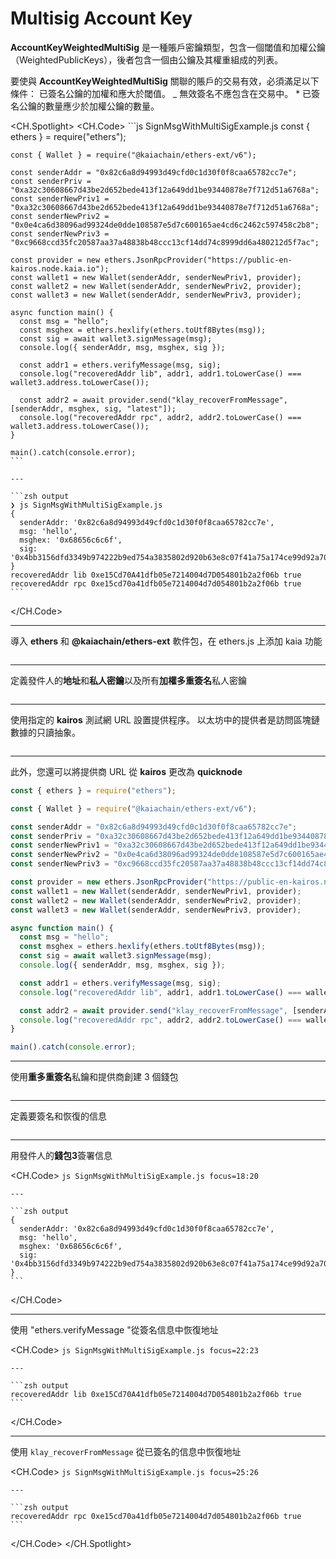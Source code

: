# Multisig Account Key


<Editor module="/src/pages/ethers-ext-v6/SignMessage/AccountKeyWeightedMultiSig.tsx" route={RoutePath.EthersExt_SignMsg_MultiSig} />

**AccountKeyWeightedMultiSig** 是一種賬戶密鑰類型，包含一個閾值和加權公鑰（WeightedPublicKeys），後者包含一個由公鑰及其權重組成的列表。

要使與 **AccountKeyWeightedMultiSig** 關聯的賬戶的交易有效，必須滿足以下條件：
已簽名公鑰的加權和應大於閾值。
_ 無效簽名不應包含在交易中。 \* 已簽名公鑰的數量應少於加權公鑰的數量。

<CH.Spotlight>
  <CH.Code>
    ```js SignMsgWithMultiSigExample.js
    const { ethers } = require("ethers");

    const { Wallet } = require("@kaiachain/ethers-ext/v6");

    const senderAddr = "0x82c6a8d94993d49cfd0c1d30f0f8caa65782cc7e";
    const senderPriv = "0xa32c30608667d43be2d652bede413f12a649dd1be93440878e7f712d51a6768a";
    const senderNewPriv1 = "0xa32c30608667d43be2d652bede413f12a649dd1be93440878e7f712d51a6768a";
    const senderNewPriv2 = "0x0e4ca6d38096ad99324de0dde108587e5d7c600165ae4cd6c2462c597458c2b8";
    const senderNewPriv3 = "0xc9668ccd35fc20587aa37a48838b48ccc13cf14dd74c8999dd6a480212d5f7ac";

    const provider = new ethers.JsonRpcProvider("https://public-en-kairos.node.kaia.io");
    const wallet1 = new Wallet(senderAddr, senderNewPriv1, provider);
    const wallet2 = new Wallet(senderAddr, senderNewPriv2, provider);
    const wallet3 = new Wallet(senderAddr, senderNewPriv3, provider);

    async function main() {
      const msg = "hello";
      const msghex = ethers.hexlify(ethers.toUtf8Bytes(msg));
      const sig = await wallet3.signMessage(msg);
      console.log({ senderAddr, msg, msghex, sig });

      const addr1 = ethers.verifyMessage(msg, sig);
      console.log("recoveredAddr lib", addr1, addr1.toLowerCase() === wallet3.address.toLowerCase());

      const addr2 = await provider.send("klay_recoverFromMessage", [senderAddr, msghex, sig, "latest"]);
      console.log("recoveredAddr rpc", addr2, addr2.toLowerCase() === wallet3.address.toLowerCase());
    }

    main().catch(console.error);
    ```

    ---

    ```zsh output
    ❯ js SignMsgWithMultiSigExample.js
    {
      senderAddr: '0x82c6a8d94993d49cfd0c1d30f0f8caa65782cc7e',
      msg: 'hello',
      msghex: '0x68656c6c6f',
      sig: '0x4bb3156dfd3349b974222b9ed754a3835802d920b63e8c07f41a75a174ce99d92a70d62e7a4b30d18599de61a882c59c0fd726883e3ce9955f8d5f60ce5b65211c'
    }
    recoveredAddr lib 0xe15Cd70A41dfb05e7214004d7D054801b2a2f06b true
    recoveredAddr rpc 0xe15cd70a41dfb05e7214004d7d054801b2a2f06b true
    ```
  </CH.Code>

  ---

  導入 **ethers** 和 **@kaiachain/ethers-ext** 軟件包，在 ethers.js 上添加 kaia 功能

  ```js SignMsgWithMultiSigExample.js focus=1:3
  ```

  ---

  定義發件人的**地址**和**私人密鑰**以及所有**加權多重簽名**私人密鑰

  ```js SignMsgWithMultiSigExample.js focus=5:9
  ```

  ---

  使用指定的 **kairos** 測試網 URL 設置提供程序。 以太坊中的提供者是訪問區塊鏈數據的只讀抽象。

  ```js SignMsgWithMultiSigExample.js focus=11
  ```

  ---

  此外，您還可以將提供商 URL 從 **kairos** 更改為 **quicknode**

  ```js SignMsgWithMultiSigExample.js focus=11
  const { ethers } = require("ethers");

  const { Wallet } = require("@kaiachain/ethers-ext/v6");

  const senderAddr = "0x82c6a8d94993d49cfd0c1d30f0f8caa65782cc7e";
  const senderPriv = "0xa32c30608667d43be2d652bede413f12a649dd1be93440878e7f712d51a6768a";
  const senderNewPriv1 = "0xa32c30608667d43be2d652bede413f12a649dd1be93440878e7f712d51a6768a";
  const senderNewPriv2 = "0x0e4ca6d38096ad99324de0dde108587e5d7c600165ae4cd6c2462c597458c2b8";
  const senderNewPriv3 = "0xc9668ccd35fc20587aa37a48838b48ccc13cf14dd74c8999dd6a480212d5f7ac";

  const provider = new ethers.JsonRpcProvider("https://public-en-kairos.node.kaia.io");
  const wallet1 = new Wallet(senderAddr, senderNewPriv1, provider);
  const wallet2 = new Wallet(senderAddr, senderNewPriv2, provider);
  const wallet3 = new Wallet(senderAddr, senderNewPriv3, provider);

  async function main() {
    const msg = "hello";
    const msghex = ethers.hexlify(ethers.toUtf8Bytes(msg));
    const sig = await wallet3.signMessage(msg);
    console.log({ senderAddr, msg, msghex, sig });

    const addr1 = ethers.verifyMessage(msg, sig);
    console.log("recoveredAddr lib", addr1, addr1.toLowerCase() === wallet3.address.toLowerCase());

    const addr2 = await provider.send("klay_recoverFromMessage", [senderAddr, msghex, sig, "latest"]);
    console.log("recoveredAddr rpc", addr2, addr2.toLowerCase() === wallet3.address.toLowerCase());
  }

  main().catch(console.error);
  ```

  ---

  使用**重多重簽名**私鑰和提供商創建 3 個錢包

  ```js SignMsgWithMultiSigExample.js focus=12:14
  ```

  ---

  定義要簽名和恢復的信息

  ```js SignMsgWithMultiSigExample.js focus=17
  ```

  ---

  用發件人的**錢包3**簽署信息

  <CH.Code>
    ```js SignMsgWithMultiSigExample.js focus=18:20
    ```

    ---

    ```zsh output
    {
      senderAddr: '0x82c6a8d94993d49cfd0c1d30f0f8caa65782cc7e',
      msg: 'hello',
      msghex: '0x68656c6c6f',
      sig: '0x4bb3156dfd3349b974222b9ed754a3835802d920b63e8c07f41a75a174ce99d92a70d62e7a4b30d18599de61a882c59c0fd726883e3ce9955f8d5f60ce5b65211c'
    }
    ```
  </CH.Code>

  ---

  使用 "ethers.verifyMessage "從簽名信息中恢復地址

  <CH.Code>
    ```js SignMsgWithMultiSigExample.js focus=22:23
    ```

    ---

    ```zsh output
    recoveredAddr lib 0xe15Cd70A41dfb05e7214004d7D054801b2a2f06b true
    ```
  </CH.Code>

  ---

  使用 `klay_recoverFromMessage` 從已簽名的信息中恢復地址

  <CH.Code>
    ```js SignMsgWithMultiSigExample.js focus=25:26
    ```

    ---

    ```zsh output
    recoveredAddr rpc 0xe15cd70a41dfb05e7214004d7d054801b2a2f06b true
    ```
  </CH.Code>
</CH.Spotlight>
